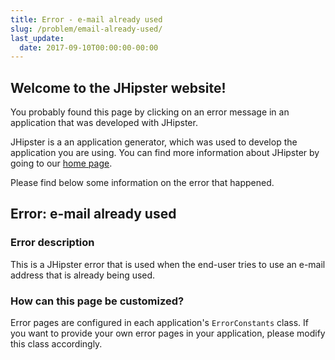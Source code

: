 ```yaml
---
title: Error - e-mail already used
slug: /problem/email-already-used/
last_update:
  date: 2017-09-10T00:00:00-00:00
---
```


## Welcome to the JHipster website!

You probably found this page by clicking on an error message in an application that was developed with JHipster.

JHipster is a an application generator, which was used to develop the application you are using. You can find more information about JHipster by going to our [home page](/).

Please find below some information on the error that happened.


## Error: e-mail already used

### Error description

This is a JHipster error that is used when the end-user tries to use an e-mail address that is already being used.

### How can this page be customized?

Error pages are configured in each application's `ErrorConstants` class. If you want to provide your own error pages in your application, please modify this class accordingly.
